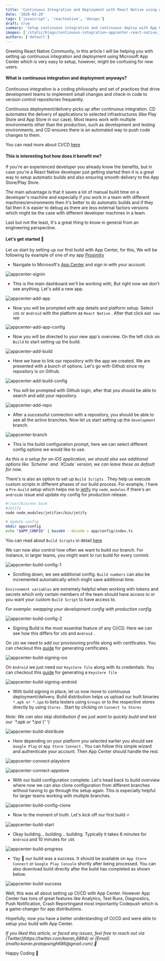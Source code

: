```yaml
---
title: 'Continuous Integration and Deployment with React Native using App Center'
date: '2020-03-28'
tags: ['javascript', 'reactnative', 'devops']
draft: true
summary: 'Setup continuous integration and continuous deploy with App Center for React Native'
images: ['/static/blogs/continuous-integration-appcenter-react-native.jpeg']
authors: ['default']
---
```


Greeting React Native Community, in this article I will be helping you with setting up continuous integration and deployment using Microsoft App Center which is very easy to setup, however, might be confusing for new users.

#### What is continuous integration and deployment anyways?

Continuous integration is a coding philosophy and set of practices that drive development teams to implement small changes and check-in code to version control repositories frequently.

Continuous deployment/delivery picks up after continuous integration. CD automates the delivery of applications to selected infrastructures (like Play Store and App Store in our case). Most teams work with multiple environments other than the production, such as development and testing environments, and CD ensures there is an automated way to push code changes to them.

You can read more about CI/CD [here](https://www.infoworld.com/article/3271126/what-is-cicd-continuous-integration-and-continuous-delivery-explained.html)

#### This is interesting but how does it benefit me?

If you're an experienced developer you already know the benefits, but in case you're a React Native developer just getting started then it is a great way to setup automatic builds and also ensuring smooth delivery to the App Store/Play Store.

The main advantage is that it saves a lot of manual build time on a developer's machine and especially if you work in a team with different machines/environments then it's better to do automatic builds and if they fail then it is easier to debug as there are less external factors versions which might be the case with different developer machines in a team.

Last but not the least, It's a great thing to know in general from an engineering perspective.

#### Let's get started :rocket:

Let us start by setting up our first build with App Center, for this, We will be following by example of one of my app [Proximity](https://github.com/karanpratapsingh/Proximity)

- Navigate to Microsoft's [App Center](https://appcenter.ms/) and sign in with your account.

![appcenter-signin](https://user-images.githubusercontent.com/29705703/77619171-a939ca80-6f5d-11ea-8d70-67bd0ac3352c.png)

- This is the main dashboard we'll be working with, But right now we don't see anything. Let's add a new app.

![appcenter-add-app](https://user-images.githubusercontent.com/29705703/77617259-b6ed5100-6f59-11ea-93e0-18b048345d03.png)

- Now you will be prompted with app details and platform setup. Select `iOS` or `Android` with the platform as `React Native` . After that click `Add new app`

![appcenter-add-app-config](https://user-images.githubusercontent.com/29705703/77617263-b785e780-6f59-11ea-80aa-6c4528d4e089.png)

- Now you will be directed to your new app's overview. On the left click on `Build` to start setting up the build.

![appcenter-add-build](https://user-images.githubusercontent.com/29705703/77617280-c53b6d00-6f59-11ea-94b6-bf222b5b8019.png)

- Here we have to link our repository with the app we created. We are presented with a bunch of options. Let's go with Github since my repository is on Github.

![appcenter-add-build-config](https://user-images.githubusercontent.com/29705703/77617292-ca98b780-6f59-11ea-9eba-346f40f9faa7.png)

- You will be prompted with Github login, after that you should be able to search and add your repository.

![appcenter-add-repo](https://user-images.githubusercontent.com/29705703/77617307-d7b5a680-6f59-11ea-92a5-6b7046dd9e21.png)

- After a successful connection with a repository, you should be able to see all the active branches. Now let us start setting up the `development` branch.

![appcenter-branch](https://user-images.githubusercontent.com/29705703/77617312-da180080-6f59-11ea-86d8-f537d2316a23.png)

- This is the build configuration prompt, here we can select different config options we would like to use.

<i>
  As this is a setup for an iOS application, we should also see additional
  options like `Scheme` and `XCode` version, we can leave these as default for
  now.
</i>

There's is also an option to set up `Build Scripts` . They help us execute custom scripts in different phases of our build process.
For example, I have a `Pre-build` setup which helps me to [jetify](https://github.com/mikehardy/jetifier) my `node_modules` if there's an `androidx` issue and update my config for production release.

```sh
#!/usr/bin/env bash
#Jetify
node node_modules/jetifier/bin/jetify

# Update config
mkdir app/config
echo "$APP_CONFIG" | base64 --decode > app/config/index.ts
```

You can read about `Build Scripts` in detail [here](https://docs.microsoft.com/en-us/appcenter/build/custom/scripts/)

We can now also control how often we want to build our branch. For instance, in larger teams, you might want to run build for every commit.

![appcenter-build-config-1](https://user-images.githubusercontent.com/29705703/77617344-e8661c80-6f59-11ea-8540-a38f5326a9a5.png)

- Scrolling down, we see additional config. `Build numbers` can also be incremented automatically which might save additional time.

`Environment variables` are extremely helpful when working with tokens and secrets which only certain members of the team should have access to or you want your custom `Build Script` to have access to.

<i>For example: swapping your development config with production config.</i>

![appcenter-build-config-2](https://user-images.githubusercontent.com/29705703/77617329-e0a67800-6f59-11ea-8182-85347659efbd.png)

- Signing Build is the most essential feature of any CI/CD. Here we can see how this differs for `iOS` and `Android` .

On `iOS` we need to add our provisioning profile along with certificates. You can checkout this [guide](https://mobincube.zendesk.com/hc/en-us/articles/200511933-How-to-get-the-p12-file-and-provisioning-profile-for-publishing-an-app-on-App-Store) for generating certificates.

![appcenter-build-signing-ios](https://user-images.githubusercontent.com/29705703/77617336-e308d200-6f59-11ea-958b-d1c614143825.png)

On `Android` we just need our `Keystore file` along with its credentials.
You can checkout this [guide](https://docs.oracle.com/cd/E19798-01/821-1841/gjrgy/) for generating a `Keystore file`

![appcenter-build-signing-android](https://user-images.githubusercontent.com/29705703/77617361-f9169280-6f59-11ea-941c-22c842a00c9e.png)

- With build signing in place, let us now move to continuous deployment/delivery. Build distribution helps us upload our built binaries `*.apk or *.ipa` to beta testers using `Groups` or to the respective stores directly by using `Stores` . Start by clicking on `Connect to Stores`

<i>
  Note: We can also skip distribution if we just want to quickly build and test
  our `*.apk or *.ipa`{' '}
</i>

![appcenter-build-distribute](https://user-images.githubusercontent.com/29705703/77617350-ec923a00-6f59-11ea-95e0-9576540dfb9b.png)

- Here depending on your platform you selected earlier you should see `Google Play` or `App Store Connect` . You can follow this simple wizard and authenticate your account. Then App Center should handle the rest.

![appcenter-connect-playstore](https://user-images.githubusercontent.com/29705703/77617321-dd12f100-6f59-11ea-8e84-cc50ad6f9d4b.png)

![appcenter-connect-appstore](https://user-images.githubusercontent.com/29705703/77617365-fb78ec80-6f59-11ea-806c-4b452b13de4e.png)

- With our build configuration complete. Let's head back to build overview where now we can also clone configuration from different branches without having to go through the setup again. This is especially helpful for larger teams working with multiple branches.

![appcenter-build-config-clone](https://user-images.githubusercontent.com/29705703/77617355-f3b94800-6f59-11ea-867d-71fad235a1ae.png)

- Now to the moment of truth. Let's kick off our first build :fire:

![appcenter-build-start](https://user-images.githubusercontent.com/29705703/77617379-0895db80-6f5a-11ea-9cfe-9c4499e31a53.png)

- Okay building... building... building. Typically it takes 6 minutes for `Android` and 10 minutes for `iOS`

![appcenter-build-progress](https://user-images.githubusercontent.com/29705703/77617376-03389100-6f5a-11ea-925a-61a89016d871.png)

- Yay :tada: our build was a success. It should be available on `App Store Connect` or `Google Play Console` shortly after being processed. You can also download build directly after the build has completed as shown below.

![appcenter-build-success](https://user-images.githubusercontent.com/29705703/77820095-c9a48900-7105-11ea-8c1f-f868dd1d233e.png)

Well, this was all about setting up CI/CD with App Center. However App Center has tons of great features like Analytics, Test Runs, Diagnostics, Push Notification, Crash Reportingand most importantly Codepush which is a game-changer for app distributions.

Hopefully, now you have a better understanding of CI/CD and were able to setup your build with App Center.

<i>
  If you liked this article, or faced any issues, feel free to reach out via
  [Twitter](https://twitter.com/karan_6864) or
  [Email](mailto:karan.pratapsingh686@gmail.com) 🚀
</i>

Happy Coding :tada:
